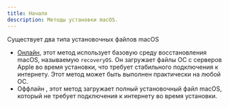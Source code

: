 ```yaml
---
title: Начало
description: Методы установки macOS.
---
```



Существует два типа установочных файлов macOS

- [Онлайн](/ru/guides/hackintosh/gathering-files/installer/online/), этот метод использует базовую среду восстановления macOS, называемую `recoveryOS`. Он загружает файлы ОС с серверов Apple во время установки, что требует стабильного подключения к интернету. Этот метод может быть выполнен практически на любой ОС.
- Оффлайн <Badge text="TODO" variant="note"/>, этот метод загружает полный установочный файл macOS, который не требует подключения к интернету во время установки.
